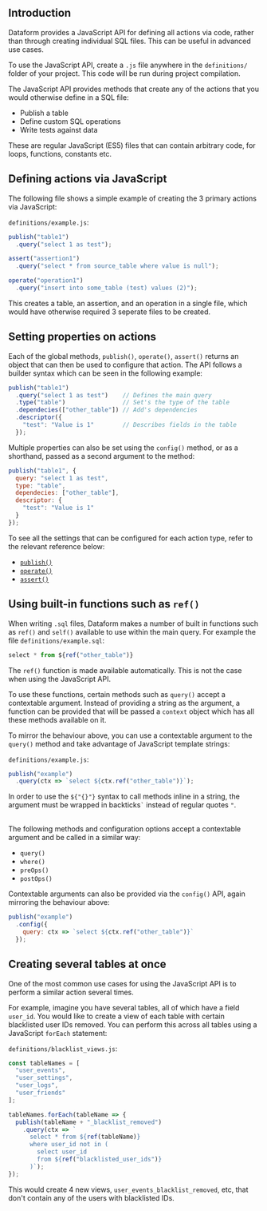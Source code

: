 

## Introduction

Dataform provides a JavaScript API for defining all actions via code, rather than through creating individual SQL files. This can be useful in advanced use cases.

To use the JavaScript API, create a `.js` file anywhere in the `definitions/` folder of your project. This code will be run during project compilation.

The JavaScript API provides methods that create any of the actions that you would otherwise define in a SQL file:
- Publish a table
- Define custom SQL operations
- Write tests against data

These are regular JavaScript (ES5) files that can contain arbitrary code, for loops, functions, constants etc.

## Defining actions via JavaScript

The following file shows a simple example of creating the 3 primary actions via JavaScript:

`definitions/example.js`:
```js
publish("table1")
  .query("select 1 as test");

assert("assertion1")
  .query("select * from source_table where value is null");

operate("operation1")
  .query("insert into some_table (test) values (2)");
```

This creates a table, an assertion, and an operation in a single file, which would have otherwise required 3 seperate files to be created.

## Setting properties on actions

Each of the global methods, `publish()`, `operate()`, `assert()` returns an object that can then be used to configure that action. The API follows a builder syntax which can be seen in the following example:

```js
publish("table1")
  .query("select 1 as test")    // Defines the main query
  .type("table")                // Set's the type of the table
  .dependecies(["other_table"]) // Add's dependencies
  .descriptor({
    "test": "Value is 1"        // Describes fields in the table
  });
```

Multiple properties can also be set using the `config()` method, or as a shorthand, passed as a second argument to the method:

```js
publish("table1", {
  query: "select 1 as test",
  type: "table",
  dependecies: ["other_table"],
  descriptor: {
    "test": "Value is 1"
  }
});
```

To see all the settings that can be configured for each action type, refer to the relevant reference below:

- [`publish()`](/reference/materializations)
- [`operate()`](/reference/operations)
- [`assert()`](/reference/assertions)

## Using built-in functions such as `ref()`

When writing `.sql` files, Dataform makes a number of built in functions such as `ref()` and `self()` available to use within the main query. For example the file `definitions/example.sql`:
```js
select * from ${ref("other_table")}
```

The `ref()` function is made available automatically. This is not the case when using the JavaScript API.

To use these functions, certain methods such as `query()` accept a contextable argument. Instead of providing a string as the argument, a function can be provided that will be passed a `context` object which has all these methods available on it.

To mirror the behaviour above, you can use a contextable argument to the `query()` method and take advantage of JavaScript template strings:

`definitions/example.js`:
```js
publish("example")
  .query(ctx => `select ${ctx.ref("other_table")}`);
```
<div className="bp3-callout bp3-icon-info-sign bp3-intent-warning" markdown="1">
In order to use the <code>${"{}"}</code> syntax to call methods inline in a string, the argument must be wrapped in backticks<code>`</code> instead of regular quotes <code>"</code>.
</div>

<br/>

The following methods and configuration options accept a contextable argument and be called in a similar way:
- `query()`
- `where()`
- `preOps()`
- `postOps()`

Contextable arguments can also be provided via the `config()` API, again mirroring the behaviour above:

```js
publish("example")
  .config({
    query: ctx => `select ${ctx.ref("other_table")}`
  });
```

## Creating several tables at once

One of the most common use cases for using the JavaScript API is to perform a similar action several times.

For example, imagine you have several tables, all of which have a field `user_id`. You would like to create a view of each table with certain blacklisted user IDs removed. You can perform this across all tables using a JavaScript `forEach` statement:

`definitions/blacklist_views.js`:
```js
const tableNames = [
  "user_events",
  "user_settings",
  "user_logs",
  "user_friends"
];

tableNames.forEach(tableName => {
  publish(tableName + "_blacklist_removed")
    .query(ctx => `
      select * from ${ref(tableName)}
      where user_id not in (
        select user_id
        from ${ref("blacklisted_user_ids")}
      )`);
});
```

This would create 4 new views, `user_events_blacklist_removed`, etc, that don't contain any of the users with blacklisted IDs.
